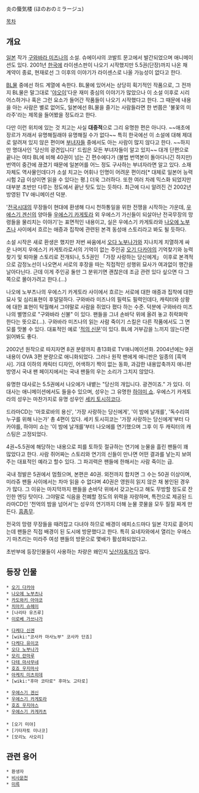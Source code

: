 炎の蜃気楼 (ほのおのミラージュ)

[[목차]]
== 개요 ==
[[일본]] 작가 [[구와바라 미즈나]]의 소설. 슈에이샤의 코발트 문고에서 발간되었으며 애니메이션도 있다. 2001년 [[한국]]에 라이센스판이 나오기 시작했지만 5.5권(단장)까지 나온 채 계약이 종료, 현재로선 그 이후의 이야기가 라이센스로 나올 가능성이 없다고 한다.

[[BL]]물 중에선 하드 계열에 속한다. BL물에 있어서는 상당히 획기적인 작품으로, 그 전까지 BL물은 말그대로 '[[야오이]]'다운 재미 중심의 이야기가 많았으나 이 소설 이후로 시리어스하거나 혹은 그런 요소가 들어간 작품들이 나오기 시작했다고 한다. 그 때문에 내용을 아는 사람은 별로 없어도, 일본에선 BL물을 즐기는 사람들라면 한 번쯤은 '불꽃의 미라주'라는 제목을 들어봤을 정도라고 한다.

다만 이런 위치에 있는 것 치고는 사실 '''대중적'''으로 그리 유명한 편은 아니다. ~~애초에 장르가 저래서 유명해질래야 유명해질 수가 없다~~ 특히 한국에선 이 소설에 대해 제대로 알려져 있지 않은 편이며 [[부녀자]]들 중에서도 아는 사람이 많지 않다고 한다. ~~하지만 명대사인 '당신의 광견입니다' 드립은 모든 부녀자들이 알고 있지~~ 대개 단편으로 끝나는 여타 BL에 비해 40권이 넘는 긴 편수에다가 (불법 번역본이 돌아다니긴 하지만) 번역이 중간에 끊겼기 때문에 일본어를 어느 정도 구사하는 부녀자라면 알고 있다. 소재 자체도 역사물인데다가 소설 치고는 어휘나 인명이 어려운 편이라[* 대체로 일본어 능력시험 2급 이상이면 읽을 수 있다는 평.] 더욱 그러하다. 또한 여러 차례 믹스화 되었지만 대부분 초반만 다루는 정도에서 끝난 탓도 있는 듯하다. 최근에 다시 알려진 건 2002년 방영된 TV 애니메이션 덕분.

'[[전국시대]]의 무장들이 현대에 환생해 다시 천하통일을 위한 전쟁을 시작하는 가운데, [[우에스기 겐신]]의 양아들 [[우에스기 카게토라]] 외 우에스기 가신들이 되살아난 전국무장의 망령들을 물리치는 이야기'는 표면적인 내용이고, 실은 우에스기 카게토라와 [[나오에 노부츠나]] 사이에서 흐르는 애증과 집착에 관련된 본격 동성애 스토리라고 봐도 될 듯하다. 

소설 시작은 새로 환생은 했지만 저번 싸움에서 [[오다 노부나가]]와 지나치게 치열하게 싸운 나머지 우에스기 카게토라로서의 기억이 없는 주인공 [[오기 다카야]]의 기억찾기와 능력찾기 및 퇴마물 스토리로 전개되나, 5.5권인 「가장 사랑하는 당신에게」 이후로 본격적으로 감정노선이 나오면서 서로의 후장을 따는 직접적인 성행위 묘사가 여과없이 행간을 날아다닌다. 근데 이게 주인공 둘만 그 분위기면 괜찮은데 조금 관련 있다 싶으면 다 그 쪽으로 몰아가려고 한다.(…)

나오에 노부츠나의 우에스기 카게토라 사이에서 흐르는 서로에 대한 애증과 집착에 대한 묘사 및 심리표현이 후덜덜하다. 구와바라 미즈나의 필력도 필력인데다, 캐릭터와 상황에 대한 표현이 탁월해서 그야말로 사람을 쥐었다 폈다 하는 수준. 덕분에 구와바라 미즈나의 별명으로 "구와바라 신불" 이 있다. 팬들을 그녀 손바닥 위에 올려 놓고 쥐락펴락 한다는 뜻으로(…). 구와바라 미즈나의 읽는 사람 죽이기 스킬은 다른 작품에서도 그 면모를 맛볼 수 있다. 대표적인 예로 '[[적의 신문]]'이 있다. BL에 거부감을 느끼지 않는다면 읽어봐도 좋다. 

2002년 원작으로 따지자면 8권 분량까지 총13화로 TV애니메이션화. 2004년에는 9권 내용이 OVA 3편 분량으로 애니화되었다. 그러나 원작 팬에게 애니판은 일종의 [흑역사]. 기대 이하의 캐릭터 디자인, 어색하기 짝이 없는 동화, 과감한 내용압축까지 애니판 방영시 국내 팬 페이지에서는 국내 팬들의 우는 소리가 그치지 않았다. 

유명한 대사로는 5.5권에서 나오에가 내뱉는 "당신의 개입니다. 광견이죠." 가 있다. 이 대사는 애니메이션에서도 들을수 있으며, 성우는 그 유명한 [[하야미 쇼]]. 우에스기 카게토라의 성우는 마찬가지로 유명 성우인 [[세키 토시히코]]다. 

드라마CD는 '마호로바의 용신', '가장 사랑하는 당신에게', '이 밤에 날개를', '독수리여 누구를 위해 나는가' 총 4편이 있다. 세키 토시히코는 '가장 사랑하는 당신에게'부터 다카야를, 하야미 쇼는 '이 밤에 날개를'부터 나오에를 연기했으며 그후 이 두 캐릭터의 캐스팅은 고정되었다.

{{{#!html
<object width="480" height="385"><param name="movie" value="http://www.youtube.com/v/v9vDIziVVWE&hl=ko_KR&fs=1&"></param><param name="allowFullScreen" value="true"></param><param name="allowscriptaccess" value="always"></param><embed src="http://www.youtube.com/v/v9vDIziVVWE&hl=ko_KR&fs=1&" type="application/x-shockwave-flash" allowscriptaccess="always" allowfullscreen="true" width="480" height="385"></embed></object>}}}
 
4권~5.5권에 해당하는 내용으로 피를 토하듯 절규하는 연기에 눈물을 흘린 팬들이 꽤 많았다고 한다. 사람 쥐어짜는 스토리와 연기의 신들이 만나면 어떤 결과를 낳는지 보여주는 대표적인 예라고 할수 있다. 그 파괴력은 팬들에 한해서는 사람 죽이는 급.

국내 정발은 5권에서 멈췄으며, 본편은 40권. 외전까지 합치면 그 수는 50권 이상이며, 미라쥬 팬들 사이에서는 차마 읽을 수 없다며 40권은 영원히 읽지 않은 채 봉인된 경우가 많다. 그 이유는 마지막까지 팬들을 손바닥 위에서 갖고논다고 해도 무방할 정도로 잔인한 엔딩 탓이다. 그야말로 식음을 전폐할 정도의 위력을 자랑하며, 특전으로 제공된 드라마CD인 '천억의 밤을 넘어서'는 성우의 연기까지 더해 눈물 콧물을 모두 질질 짜게 만든다. [[흠좀무]].

전국의 망령 무장들을 때려잡고 다녀야 하므로 배경이 에피소드마다 일본 각지로 흩어지는데 팬들은 직접 배경이 된 도시에 방문했다고 한다. 특히 요네자와에서 열리는 우에스기 마츠리는 미라주 여성 팬들의 방문으로 몇배가 활성화되었다고.

초반부에 등장인물들이 사용하는 차량은 왜인지 [[닛산자동차]]가 많다.

== 등장 인물 ==
 * [[오기 다카야]]
 * [[나오에 노부츠나]]
 * [[카도와키 아야코]]
 * [[치아키 슈헤이]]
 * [나리타 유즈루]
 * [[이로베 가쓰나가]]

 * [[다케다 신겐]]
 * [wiki:"코사카 마사노부" 코사카 단죠]
 * [[다케다 유이코]]
 * [[오다 노부나가]]
 * [[모리 란마루]]
 * [[다테 마사무네]]
 * [[호죠 우지마사]]
 * [[아케치 미츠히데]]
 * [wiki:"후마 코타로" 후마노 고타로]

 * [[우에스기 겐신]]
 * [[우에스기 카게토라]]
 * [[호죠 우지야스]]
 * [[우에스기 카게카츠]]
 
 * [오기 미야]
 * [기타자토 미나코]
 * [모리노 사오리]


== 관련 용어 ==
 * 환생자
 * [[비사문천]]
 * [[미륵]]
